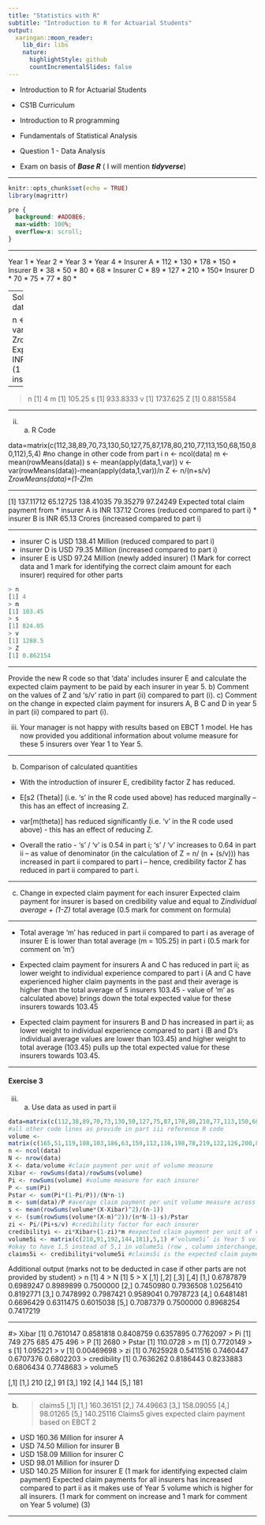 ```yaml
---
title: "Statistics with R"
subtitle: "Introduction to R for Actuarial Students"
output:
  xaringan::moon_reader:
    lib_dir: libs
    nature:
      highlightStyle: github
      countIncrementalSlides: false
---
```


* Introduction to R for Actuarial Students

* CS1B Curriculum

* Introduction to R programming
* Fundamentals of Statistical Analysis

* Question 1 - Data Analysis
* Exam on basis of ***Base R*** ( I will mention ***tidyverse***)

---


```r
knitr::opts_chunk$set(echo = TRUE)
library(magrittr)
```

```css
pre {
  background: #ADD8E6;
  max-width: 100%;
  overflow-x: scroll;
}
```

---

Year 1 * Year 2 * Year 3 * Year 4 * 
Insurer A * 112 * 130 * 178 * 150 * 
Insurer  B * 38 * 50 * 80 * 68 * 
Insurer  C * 89 * 127 * 210 * 150* 
Insurer  D * 70 * 75 * 77 * 80 *


---
Solution 5:
i) data=matrix(c(112,38,89,70,130,50,127,75,178,80,210,77,150,68,150,80),4,4)
 
n <- ncol(data)
m <- mean(rowMeans(data))
s <- mean(apply(data,1,var))
v <- var(rowMeans(data))-mean(apply(data,1,var))/n
Z <- n/(n+s/v)
Z*rowMeans(data)+(1-Z)*m
[1] 138.08805 64.47793 139.41039 79.02364
Expected total claim payment from 
*  insurer A is INR 138.09 Crores
*  insurer B is INR 64.48 Crores
*  insurer C is INR 139.41 Crores
*  insurer D is INR 79.02 Crores
(1 Mark for correct Z and 1 mark for identifying the correct claim amount for each insurer)
As required for other parts
---

> n
[1] 4
> m
[1] 105.25
> s
[1] 933.8333
> v
[1] 1737.625
> Z
[1] 0.8815584 

---

ii) a) R Code
 
data=matrix(c(112,38,89,70,73,130,50,127,75,87,178,80,210,77,113,150,68,150,80,112),5,4)
#no change in other code from part i
n <- ncol(data)
m <- mean(rowMeans(data))
s <- mean(apply(data,1,var))
v <- var(rowMeans(data))-mean(apply(data,1,var))/n
Z <- n/(n+s/v)
Z*rowMeans(data)+(1-Z)*m

---


[1] 137.11712 65.12725 138.41035 79.35279 97.24249
Expected total claim payment from
*  insurer A is INR 137.12 Crores (reduced compared to part i)
*  insurer B is INR 65.13 Crores (increased compared to part i)

--- 


*  insurer C is USD 138.41 Million (reduced compared to part i)
*  insurer D is USD 79.35 Million (increased compared to part i)
*  insurer E is USD 97.24 Million (newly added insurer)
(1 Mark for correct data and 1 mark for identifying the correct claim amount for each 
insurer)
required for other parts
```r
> n
[1] 4
> m
[1] 103.45
> s
[1] 824.05
> v
[1] 1288.5
> Z
[1] 0.862154
```

---


Provide the new R code so that ‘data’ includes insurer E and calculate the expected 
claim payment to be paid by each insurer in year 5. 
b) Comment on the values of Z and ‘s/v’ ratio in part (ii) compared to part (i). 
c) Comment on the change in expected claim payment for insurers A, B C and D in 
year 5 in part (ii) compared to part (i). 

iii) Your manager is not happy with results based on EBCT 1 model. 
He has now provided you additional information about volume measure for these 5 insurers over Year 1 to Year 5.

---

b) Comparison of calculated quantities
*  With the introduction of insurer E, credibility factor Z has reduced. 

*  E[s2
(Theta)] (i.e. ‘s’ in the R code used above) has reduced marginally – this has an effect of 
increasing Z.
* var[m(theta)] has reduced significantly (i.e. ‘v’ in the R code used above) - this has an effect 
of reducing Z.
*  Overall the ratio - ‘s’ / ‘v’ is 0.54 in part i; ‘s’ / ‘v’ increases to 0.64 in part ii – as value of 
denominator (in the calculation of Z = n/ (n + (s/v))) has increased in part ii compared to part 
i – hence, credibility factor Z has reduced in part ii compared to part i. 


---

c) Change in expected claim payment for each insurer
Expected claim payment for insurer is based on credibility value and equal to 
Z*individual average + (1-Z) * total average 
(0.5 mark for comment on formula)

---

*  Total average ‘m’ has reduced in part ii compared to part i as average of insurer E is lower 
than total average (m = 105.25) in part i
(0.5 mark for comment on ‘m’)
*  Expected claim payment for insurers A and C has reduced in part ii; as lower weight to individual experience compared to part i (A and C have experienced higher claim payments in 
the past and their average is higher than the total average of 5 insurers 103.45 - value of ‘m’ as calculated above) brings down the total expected value for these insurers towards 103.45

*  Expected claim payment for insurers B and D has increased in part ii; as lower weight to individual experience compared to part i (B and D’s individual average values are lower than 
103.45) and higher weight to total average (103.45) pulls up the total expected value for these 
insurers towards 103.45.

---

#### Exercise 3
iii) a) Use data as used in part ii


```r
data=matrix(c(112,38,89,70,73,130,50,127,75,87,178,80,210,77,113,150,68,150,80,112),5,4)
#all other code lines as provide in part iii reference R code
volume <- 
matrix(c(165,51,119,108,103,186,63,159,112,116,198,78,219,122,126,200,83,188,133,151),5,4)
n <- ncol(data)
N <- nrow(data)
X <- data/volume #claim payment per unit of volume measure
Xibar <- rowSums(data)/rowSums(volume)
Pi <- rowSums(volume) #volume measure for each insurer
P <- sum(Pi)
Pstar <- sum(Pi*(1-Pi/P))/(N*n-1)
m <- sum(data)/P #average claim payment per unit volume measure across all insurers
s <- mean(rowSums(volume*(X-Xibar)^2)/(n-1))
v <- (sum(rowSums(volume*(X-m)^2))/(n*N-1)-s)/Pstar
zi <- Pi/(Pi+s/v) #credibility factor for each insurer
credibilityi <- zi*Xibar+(1-zi)*m #expected claim payment per unit of volume measure
volume5i <- matrix(c(210,91,192,144,181),5,1) #’volume5i’ is Year 5 volume measure 
#okay to have 1,5 instead of 5,1 in volume5i (row , column interchange)
claims5i <- credibilityi*volume5i #claims5i is the expected claim payment in year 5 
```
Additional output (marks not to be deducted in case if other parts are not provided by student)
> n
[1] 4
> N
[1] 5
> X
 [,1] [,2] [,3] [,4]
[1,] 0.6787879 0.6989247 0.8989899 0.7500000
[2,] 0.7450980 0.7936508 1.0256410 0.8192771
[3,] 0.7478992 0.7987421 0.9589041 0.7978723
[4,] 0.6481481 0.6696429 0.6311475 0.6015038
[5,] 0.7087379 0.7500000 0.8968254 0.7417219

---


#> Xibar
[1] 0.7610147 0.8581818 0.8408759 0.6357895 0.7762097
> Pi
[1] 749 275 685 475 496
> P
[1] 2680
> Pstar
[1] 110.0728
> m
[1] 0.7720149
> s
[1] 1.095221
> v
[1] 0.00469698
> zi
[1] 0.7625928 0.5411516 0.7460447 0.6707376 0.6802203
> credibility
[1] 0.7636262 0.8186443 0.8233883 0.6806434 0.7748683
> volume5

 [,1]
[1,] 210
[2,] 91
[3,] 192
[4,] 144
[5,] 181 


---

b)
> claims5
 [,1]
[1,] 160.36151
[2,] 74.49663
[3,] 158.09055
[4,] 98.01265
[5,] 140.25116
Claims5 gives expected claim payment based on EBCT 2 
*  USD 160.36 Million for insurer A
*  USD 74.50 Million for insurer B
*  USD 158.09 Million for insurer C
*  USD 98.01 Million for insurer D
*  USD 140.25 Million for insurer E
(1 mark for identifying expected claim payment)
Expected claim payments for all insurers has increased compared to part ii as it makes use of 
Year 5 volume which is higher for all insurers.
(1 mark for comment on increase and 1 mark for comment on Year 5 volume) (3)

---


